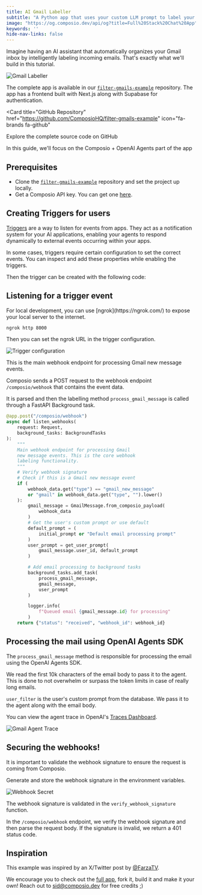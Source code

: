 ```yaml
---
title: AI Gmail Labeller
subtitle: "A Python app that uses your custom LLM prompt to label your Gmail!"
image: "https://og.composio.dev/api/og?title=Full%20Stack%20Chat%20App"   # image for socials
keywords: ''
hide-nav-links: false
---
```

Imagine having an AI assistant that automatically organizes your Gmail inbox by intelligently labeling incoming emails. That's exactly what we'll build in this tutorial.

<Frame>
  <img src="https://camo.githubusercontent.com/29b105fdcc2e005d8dd76bab0af33081a0567637da1061da6e1664285b843f8d/68747470733a2f2f692e696d6775722e636f6d2f515646337956582e676966" alt="Gmail Labeller" />
</Frame>

The complete app is available in our [`filter-gmails-example`](https://github.com/ComposioHQ/filter-gmails-example) repository. The app has a frontend built with Next.js along with Supabase for authentication.

<Card
  title="GitHub Repository"
  href="https://github.com/ComposioHQ/filter-gmails-example"
  icon="fa-brands fa-github"
>
  Explore the complete source code on GitHub
</Card>

In this guide, we'll focus on the Composio + OpenAI Agents part of the app

## Prerequisites
- Clone the [`filter-gmails-example`](https://github.com/ComposioHQ/filter-gmails-example) repository and set the project up locally.
- Get a Composio API key. You can get one [here](https://app.composio.dev/developers).


## Creating Triggers for users
[Triggers](/docs/using-triggers) are a way to listen for events from apps. They act as a notification system for your AI applications, enabling your agents to respond dynamically to external events occurring within your apps.

In some cases, triggers require certain configuration to set the correct events. You can inspect and add these properties while enabling the triggers.

<SnippetCode
  githubUrl="https://github.com/ComposioHQ/filter-gmails-example/blob/master/apps/backend/email_processor.py#L135-L156"
  language="python"
  title="apps/backend/email_processor.py"
  highlightStart={18}
  highlightEnd={22}
/>

Then the trigger can be created with the following code:

<SnippetCode
  githubUrl="https://github.com/ComposioHQ/filter-gmails-example/blob/master/apps/backend/email_processor.py#L163-L169"
  language="python"
  title="apps/backend/email_processor.py"
/>


## Listening for a trigger event
<Callout type="info">
For local development, you can use [ngrok](https://ngrok.com/) to expose your local server to the internet.

```bash
ngrok http 8000
```

Then you can set the ngrok URL in the trigger configuration.
<Frame>
    <img src="../../../assets/images/examples/trigger-config.png" alt="Trigger configuration" />
</Frame>
</Callout>

This is the main webhook endpoint for processing Gmail new message events.

Composio sends a POST request to the webhook endpoint `/composio/webhook` that contains the event data.

It is parsed and then the labelling method `process_gmail_message` is called through a FastAPI Background task.

```python apps/backend/main.py {1-5, 29-33} maxLines=33
@app.post("/composio/webhook")
async def listen_webhooks(
    request: Request, 
    background_tasks: BackgroundTasks
):
    """
    Main webhook endpoint for processing Gmail 
    new message events. This is the core webhook 
    labeling functionality.
    """
    # Verify webhook signature
    # Check if this is a Gmail new message event
    if (
        webhook_data.get("type") == "gmail_new_message"
        or "gmail" in webhook_data.get("type", "").lower()
    ):
        gmail_message = GmailMessage.from_composio_payload(
            webhook_data
        )
        # Get the user's custom prompt or use default
        default_prompt = (
            initial_prompt or "Default email processing prompt"
        )
        user_prompt = get_user_prompt(
            gmail_message.user_id, default_prompt
        )

        # Add email processing to background tasks
        background_tasks.add_task(
            process_gmail_message, 
            gmail_message, 
            user_prompt
        )

        logger.info(
            f"Queued email {gmail_message.id} for processing"
        )
    return {"status": "received", "webhook_id": webhook_id}
```

## Processing the mail using OpenAI Agents SDK
The `process_gmail_message` method is responsible for processing the email using the OpenAI Agents SDK.

<SnippetCode
  githubUrl="https://github.com/ComposioHQ/filter-gmails-example/blob/master/apps/backend/email_processor.py#L14-L24"
  language="python"
  title="apps/backend/email_processor.py"
/>

<SnippetCode
  githubUrl="https://github.com/ComposioHQ/filter-gmails-example/blob/master/apps/backend/email_processor.py#L42-L45"
  language="python"
  title="apps/backend/email_processor.py"
/>

We read the first 10k characters of the email body to pass it to the agent. This is done to not overwhelm or surpass the token limits in case of really long emails.

<SnippetCode
  githubUrl="https://github.com/ComposioHQ/filter-gmails-example/blob/master/apps/backend/email_processor.py#L50-L60"
  language="python"
  title="apps/backend/email_processor.py"
/>

`user_filter` is the user's custom prompt from the database. We pass it to the agent along with the email body.

<SnippetCode
  githubUrl="https://github.com/ComposioHQ/filter-gmails-example/blob/master/apps/backend/email_processor.py#L68-L85"
  language="python"
  title="apps/backend/email_processor.py"
/>

You can view the agent trace in OpenAI's [Traces Dashboard](https://platform.openai.com/traces/).

<Frame>
  <img src="../../../assets/images/examples/gmail-agent-trace.png" alt="Gmail Agent Trace" />
</Frame>

## Securing the webhooks!
It is important to validate the webhook signature to ensure the request is coming from Composio.

Generate and store the webhook signature in the environment variables.

<Frame>
  <img src="../../../assets/images/examples/webhook-secret.png" alt="Webhook Secret" />
</Frame>

The webhook signature is validated in the `verify_webhook_signature` function.
<SnippetCode
  githubUrl="https://github.com/ComposioHQ/filter-gmails-example/blob/master/apps/backend/webhook.py#L10-L56"
  language="python"
  title="apps/backend/webhook.py"
/>

In the `/composio/webhook` endpoint, we verify the webhook signature and then parse the request body. If the signature is invalid, we return a 401 status code.

<SnippetCode
  githubUrl="https://github.com/ComposioHQ/filter-gmails-example/blob/master/apps/backend/main.py#L31-L38"
  language="python"
  title="apps/backend/main.py"
/>

## Inspiration
This example was inspired by an X/Twitter post by [@FarzaTV](https://x.com/FarzaTV/status/1905371012369350857).

We encourage you to check out the [full app](https://github.com/ComposioHQ/filter-gmails-example), fork it, build it and make it your own! Reach out to [sid@composio.dev](mailto:sid@composio.dev) for free credits ;)

